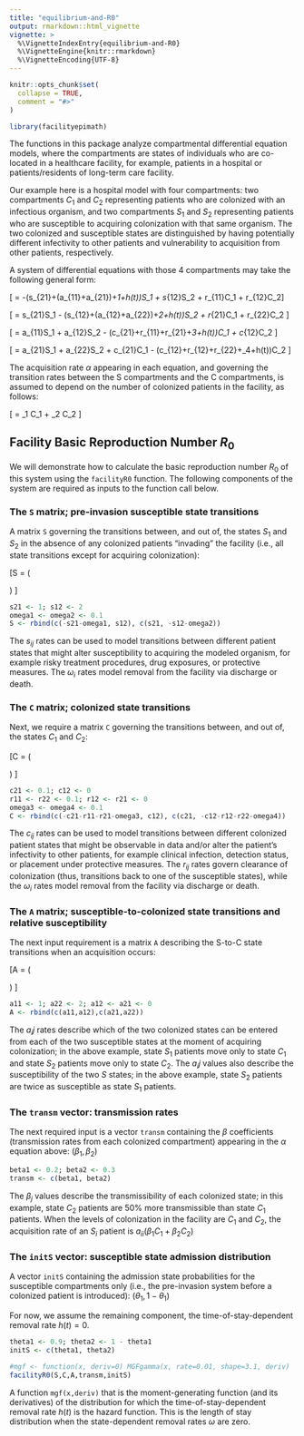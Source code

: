 ```yaml
---
title: "equilibrium-and-R0"
output: rmarkdown::html_vignette
vignette: >
  %\VignetteIndexEntry{equilibrium-and-R0}
  %\VignetteEngine{knitr::rmarkdown}
  %\VignetteEncoding{UTF-8}
---
```


```r
knitr::opts_chunk$set(
  collapse = TRUE,
  comment = "#>"
)
```

```r
library(facilityepimath)
```
The functions in this package analyze compartmental differential equation models, where the compartments are states of individuals who are co-located in a healthcare facility, for example, patients in a hospital or patients/residents of long-term care facility.

Our example here is a hospital model with four compartments: two compartments $C_1$ and $C_2$ representing patients who are colonized with an infectious organism, and two compartments $S_1$ and $S_2$ representing patients who are susceptible to acquiring colonization with that same organism. The two colonized and susceptible states are distinguished by having potentially different infectivity to other patients and vulnerability to acquisition from other patients, respectively.

A system of differential equations with those 4 compartments may take the following general form:

\[ \frac{dS_1}{dt} = -(s_{21}+(a_{11}+a_{21})\alpha+\omega_1+h(t))S_1 + s_{12}S_2 + r_{11}C_1 + r_{12}C_2\]

\[\frac{dS_2}{dt} = s_{21}S_1 - (s_{12}+(a_{12}+a_{22})\alpha+\omega_2+h(t))S_2 + r_{21}C_1 + r_{22}C_2 \]

\[\frac{dC_1}{dt} = a_{11}\alpha S_1 + a_{12}\alpha S_2 - (c_{21}+r_{11}+r_{21}+\omega_3+h(t))C_1 + c_{12}C_2 \]

\[\frac{dC_2}{dt} = a_{21}\alpha S_1 + a_{22}\alpha S_2 + c_{21}C_1 - (c_{12}+r_{12}+r_{22}+\omega_4+h(t))C_2 \]

The acquisition rate $\alpha$ appearing in each equation, and governing the transition rates between the S compartments and the C compartments, is assumed to depend on the number of colonized patients in the facility, as follows:

\[ \alpha = \beta_1 C_1 + \beta_2 C_2 \]

## Facility Basic Reproduction Number $R_0$

We will demonstrate how to calculate the basic reproduction number $R_0$ of this system using the `facilityR0` function. The following components of the system are required as inputs to the function call below.

### The `S` matrix; pre-invasion susceptible state transitions

A matrix `S` governing the transitions between, and out of, the states $S_1$ and $S_2$ in the absence of any colonized patients "invading" the facility (i.e., all state transitions except for acquiring colonization):

\[S = \left(
\begin{matrix}
    -s_{21}-\omega_1 & s_{12} \\
    s_{21} & -s_{12}-\omega_2
\end{matrix}\right)
\]

```r
s21 <- 1; s12 <- 2
omega1 <- omega2 <- 0.1
S <- rbind(c(-s21-omega1, s12), c(s21, -s12-omega2))
```
The $s_{ij}$ rates can be used to model transitions between different patient states that might alter susceptibility to acquiring the modeled organism, for example risky treatment procedures, drug exposures, or protective measures. The $\omega_i$ rates model removal from the facility via discharge or death.

### The `C` matrix; colonized state transitions

Next, we require a matrix `C` governing the transitions between, and out of, the states $C_1$ and $C_2$:

\[C = \left(
\begin{matrix}
    -c_{21}-r_{11}-r_{21}-\omega_3 & c_{12} \\
    c_{21} & -c_{12}-r_{12}-r_{22}-\omega_4
\end{matrix}\right)
\]
```r
c21 <- 0.1; c12 <- 0
r11 <- r22 <- 0.1; r12 <- r21 <- 0
omega3 <- omega4 <- 0.1
C <- rbind(c(-c21-r11-r21-omega3, c12), c(c21, -c12-r12-r22-omega4))
```
The $c_{ij}$ rates can be used to model transitions between different colonized patient states that might be observable in data and/or alter the patient's infectivity to other patients, for example clinical infection, detection status, or placement under protective measures. The $r_{ij}$ rates govern clearance of colonization (thus, transitions back to one of the susceptible states), while the $\omega_i$ rates model removal from the facility via discharge or death.

### The `A` matrix; susceptible-to-colonized state transitions and relative susceptibility
The next input requirement is a matrix `A` describing the S-to-C state transitions when an acquisition occurs:

\[A = \left(
\begin{matrix}
    a_{11} & a_{12} \\
    a_{21} & a_{22}
\end{matrix}\right)
\]
```r
a11 <- 1; a22 <- 2; a12 <- a21 <- 0
A <- rbind(c(a11,a12),c(a21,a22))
```
The $a_ij$ rates describe which of the two colonized states can be entered from each of the two susceptible states at the moment of acquiring colonization; in the above example, state $S_1$ patients move only to state $C_1$ and state $S_2$ patients move only to state $C_2$. The $a_ij$ values also describe the \emph{relative} susceptibility of the two $S$ states; in the above example, state $S_2$ patients are twice as susceptible as state $S_1$ patients.

### The `transm` vector: transmission rates
The next required input is a vector `transm` containing the $\beta$ coefficients (transmission rates from each colonized compartment) appearing in the $\alpha$ equation above: $(\beta_1,\beta_2)$
```r
beta1 <- 0.2; beta2 <- 0.3
transm <- c(beta1, beta2)
```
The $\beta_j$ values describe the transmissibility of each colonized state; in this example, state $C_2$ patients are 50% more transmissible than state $C_1$ patients. When the levels of colonization in the facility are $C_1$ and $C_2$, the acquisition rate of an $S_i$ patient is $a_{ii}(\beta_1C_1+\beta_2C_2)$

### The `initS` vector: susceptible state admission distribution
A vector `initS` containing the admission state probabilities for the susceptible compartments only (i.e., the pre-invasion system before a colonized patient is introduced): $(\theta_1,1-\theta_1)$

For now, we assume the remaining component, the time-of-stay-dependent removal rate $h(t)=0$.

```r
theta1 <- 0.9; theta2 <- 1 - theta1
initS <- c(theta1, theta2)

#mgf <- function(x, deriv=0) MGFgamma(x, rate=0.01, shape=3.1, deriv)
facilityR0(S,C,A,transm,initS)
```

A function `mgf(x,deriv)` that is the moment-generating function (and its derivatives) of the distribution for which the time-of-stay-dependent removal rate $h(t)$ is the hazard function. This is the length of stay distribution when the state-dependent removal rates $\omega$ are zero.
